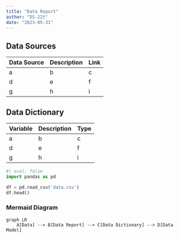 ```yaml
---
title: "Data Report"
author: "DS-22t"
date: "2023-05-31"
---
```


## Data Sources

| Data Source | Description | Link |
| ----------- | ----------- | ---- |
| a | b | c |
| d | e | f |
| g | h | i |


## Data Dictionary

| Variable | Description | Type |
| -------- | ----------- | ---- |
| a | b | c |
| d | e | f |
| g | h | i |


```python
#| eval: false
import pandas as pd

df = pd.read_csv('data.csv')
df.head()
```


### Mermaid Diagram
```mermaid
graph LR
    A[Data] --> B[Data Report] --> C[Data Dictionary] --> D[Data Model]
```

